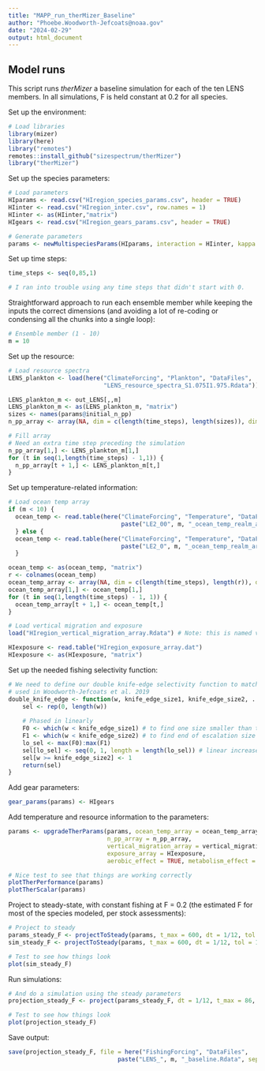 ```yaml
---
title: "MAPP_run_therMizer_Baseline"
author: "Phoebe.Woodworth-Jefcoats@noaa.gov"
date: "2024-02-29"
output: html_document
---
```


## Model runs

This script runs _therMizer_ a baseline simulation for each of the ten LENS members.  In all simulations, F is held constant at 0.2 for all species.  

Set up the environment:
```r
# Load libraries
library(mizer)
library(here)
library("remotes")
remotes::install_github("sizespectrum/therMizer")
library("therMizer")
```

Set up the species parameters:
```r
# Load parameters 
HIparams <- read.csv("HIregion_species_params.csv", header = TRUE)
HIinter <- read.csv("HIregion_inter.csv", row.names = 1)
HIinter <- as(HIinter,"matrix")
HIgears <- read.csv("HIregion_gears_params.csv", header = TRUE)

# Generate parameters
params <- newMultispeciesParams(HIparams, interaction = HIinter, kappa = 1e12, min_w_pp = 1e-14, w_pp_cutoff = 455400) 
```

Set up time steps:
```r
time_steps <- seq(0,85,1)

# I ran into trouble using any time steps that didn't start with 0.
```

Straightforward approach to run each ensemble member while keeping the inputs the correct dimensions (and avoiding a lot of re-coding or condensing all the chunks into a single loop):
```r
# Ensemble member (1 - 10)
m = 10
```

Set up the resource:
```r
# Load resource spectra
LENS_plankton <- load(here("ClimateForcing", "Plankton", "DataFiles",
                           "LENS_resource_spectra_S1.075I1.975.Rdata"))

LENS_plankton_m <- out_LENS[,,m]
LENS_plankton_m <- as(LENS_plankton_m, "matrix")
sizes <- names(params@initial_n_pp)
n_pp_array <- array(NA, dim = c(length(time_steps), length(sizes)), dimnames = list(time = time_steps, w = sizes))

# Fill array
# Need an extra time step preceding the simulation
n_pp_array[1,] <- LENS_plankton_m[1,]
for (t in seq(1,length(time_steps) - 1,1)) {
  n_pp_array[t + 1,] <- LENS_plankton_m[t,]
}
```

Set up temperature-related information:
```r
# Load ocean temp array
if (m < 10) {
  ocean_temp <- read.table(here("ClimateForcing", "Temperature", "DataFiles",
                                paste("LE2_00", m, "_ocean_temp_realm_array.dat", sep = "")))
  } else {
  ocean_temp <- read.table(here("ClimateForcing", "Temperature", "DataFiles",
                                paste("LE2_0", m, "_ocean_temp_realm_array.dat", sep = "")))
  }

ocean_temp <- as(ocean_temp, "matrix")
r <- colnames(ocean_temp)
ocean_temp_array <- array(NA, dim = c(length(time_steps), length(r)), dimnames = list(time = time_steps, realm_names = r))
ocean_temp_array[1,] <- ocean_temp[1,]
for (t in seq(1,length(time_steps) - 1, 1)) {
  ocean_temp_array[t + 1,] <- ocean_temp[t,]
}

# Load vertical migration and exposure
load("HIregion_vertical_migration_array.Rdata") # Note: this is named vertical_migration_array

HIexposure <- read.table("HIregion_exposure_array.dat")
HIexposure <- as(HIexposure, "matrix")
```

Set up the needed fishing selectivity function:
```r
# We need to define our double knife-edge selectivity function to match that 
# used in Woodworth-Jefcoats et al. 2019
double_knife_edge <- function(w, knife_edge_size1, knife_edge_size2, ...) { 
	sel <- rep(0, length(w)) 
	
	# Phased in linearly
	F0 <- which(w < knife_edge_size1) # to find one size smaller than that fished, for the 0 value 
	F1 <- which(w < knife_edge_size2) # to find end of escalation size range 
	lo_sel <- max(F0):max(F1) 
	sel[lo_sel] <- seq(0, 1, length = length(lo_sel)) # linear increase from 0 to F 
	sel[w >= knife_edge_size2] <- 1 
	return(sel) 
} 
```

Add gear parameters:
```r
gear_params(params) <- HIgears
```

Add temperature and resource information to the parameters:
```r
params <- upgradeTherParams(params, ocean_temp_array = ocean_temp_array,
                            n_pp_array = n_pp_array, 
                            vertical_migration_array = vertical_migration_array,
                            exposure_array = HIexposure, 
                            aerobic_effect = TRUE, metabolism_effect = TRUE)

# Nice test to see that things are working correctly
plotTherPerformance(params)
plotTherScalar(params)
```

Project to steady-state, with constant fishing at F = 0.2 (the estimated F for most of the species modeled, per stock assessments):
```r
# Project to steady
params_steady_F <- projectToSteady(params, t_max = 600, dt = 1/12, tol = 1e-7, effort = 0.2) 
sim_steady_F <- projectToSteady(params, t_max = 600, dt = 1/12, tol = 1e-7, effort = 0.2, return_sim = TRUE) 

# Test to see how things look
plot(sim_steady_F)
```

Run simulations:
```r
# And do a simulation using the steady parameters
projection_steady_F <- project(params_steady_F, dt = 1/12, t_max = 86, t_save = 1/12, effort = 0.2)

# Test to see how things look
plot(projection_steady_F)
```

Save output: 
```r
save(projection_steady_F, file = here("FishingForcing", "DataFiles",
                               paste("LENS_", m, "_baseline.Rdata", sep = "")))
```